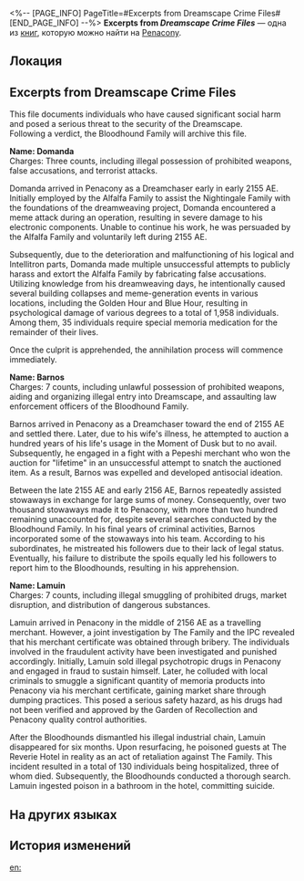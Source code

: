<%-- [PAGE_INFO]
PageTitle=#Excerpts from Dreamscape Crime Files#
[END_PAGE_INFO] --%>
{{Дополнить}}
{{Книга Инфобокс
|id           = 339
|partIds      = 190616
|Название     = Excerpts from ''Dreamscape Crime Files''
|Изображение  = Предмет Плёнка Пенакония.png
|Мир          = Penacony
|Томов        = 1
|Автор        = <!--нужно добавить-->
|Описание     = Criminal files archived by the Bloodhound Family, documenting some Dreamchaser crimes with particularly heinous influences.
|Том1         = {{tx}}
|Источник1    = {{tx|Отсутствует источник}}
|Персонажи    = 
|Фракции      = Interastral Peace Corporation; Penacony; Pepeshi; The Family
}}
'''Excerpts from ''Dreamscape Crime Files''''' — одна из [[Книги|книг]], которую можно найти на [[Penacony]].

==Локация==
{{Отметка карты|<!--название карты-->|<!--id отметки-->}}

==Excerpts from Dreamscape Crime Files==
This file documents individuals who have caused significant social harm and posed a serious threat to the security of the Dreamscape.<br />
Following a verdict, the Bloodhound Family will archive this file.

'''Name: Domanda'''<br />
Charges: Three counts, including illegal possession of prohibited weapons, false accusations, and terrorist attacks.

Domanda arrived in Penacony as a Dreamchaser early in early 2155 AE. Initially employed by the Alfalfa Family to assist the Nightingale Family with the foundations of the dreamweaving project, Domanda encountered a meme attack during an operation, resulting in severe damage to his electronic components. Unable to continue his work, he was persuaded by the Alfalfa Family and voluntarily left during 2155 AE.

Subsequently, due to the deterioration and malfunctioning of his logical and Intellitron parts, Domanda made multiple unsuccessful attempts to publicly harass and extort the Alfalfa Family by fabricating false accusations. Utilizing knowledge from his dreamweaving days, he intentionally caused several building collapses and meme-generation events in various locations, including the Golden Hour and Blue Hour, resulting in psychological damage of various degrees to a total of 1,958 individuals. Among them, 35 individuals require special memoria medication for the remainder of their lives.

Once the culprit is apprehended, the annihilation process will commence immediately.


'''Name: Barnos'''<br />
Charges: 7 counts, including unlawful possession of prohibited weapons, aiding and organizing illegal entry into Dreamscape, and assaulting law enforcement officers of the Bloodhound Family.

Barnos arrived in Penacony as a Dreamchaser toward the end of 2155 AE and settled there. Later, due to his wife's illness, he attempted to auction a hundred years of his life's usage in the Moment of Dusk but to no avail. Subsequently, he engaged in a fight with a Pepeshi merchant who won the auction for "lifetime" in an unsuccessful attempt to snatch the auctioned item. As a result, Barnos was expelled and developed antisocial ideation.

Between the late 2155 AE and early 2156 AE, Barnos repeatedly assisted stowaways in exchange for large sums of money. Consequently, over two thousand stowaways made it to Penacony, with more than two hundred remaining unaccounted for, despite several searches conducted by the Bloodhound Family. In his final years of criminal activities, Barnos incorporated some of the stowaways into his team. According to his subordinates, he mistreated his followers due to their lack of legal status. Eventually, his failure to distribute the spoils equally led his followers to report him to the Bloodhounds, resulting in his apprehension.


'''Name: Lamuin'''<br />
Charges: 7 counts, including illegal smuggling of prohibited drugs, market disruption, and distribution of dangerous substances.

Lamuin arrived in Penacony in the middle of 2156 AE as a travelling merchant. However, a joint investigation by The Family and the IPC revealed that his merchant certificate was obtained through bribery. The individuals involved in the fraudulent activity have been investigated and punished accordingly. Initially, Lamuin sold illegal psychotropic drugs in Penacony and engaged in fraud to sustain himself. Later, he colluded with local criminals to smuggle a significant quantity of memoria products into Penacony via his merchant certificate, gaining market share through dumping practices. This posed a serious safety hazard, as his drugs had not been verified and approved by the Garden of Recollection and Penacony quality control authorities.

After the Bloodhounds dismantled his illegal industrial chain, Lamuin disappeared for six months. Upon resurfacing, he poisoned guests at The Reverie Hotel in reality as an act of retaliation against The Family. This incident resulted in a total of 130 individuals being hospitalized, three of whom died. Subsequently, the Bloodhounds conducted a thorough search. Lamuin ingested poison in a bathroom in the hotel, committing suicide.

==На других языках==
{{На других языках
|en   = Excerpts from ''Dreamscape Crime Files''
|zhs  = 《梦境犯罪档案》节选
|zht  = 《夢境犯罪檔案》節選
|ja   = 『夢境犯罪アーカイブ』抜粋
|ko   = ≪꿈세계 범죄 파일≫ 발췌
|es   = Extractos de «Expedientes de crímenes del paisaje onírico»
|fr   = Extrait des ''archives criminelles du Pays des rêves''
|ru   = Выдержки из «Криминального досье Мира грёз»
|th   = เนื้อหาที่ตัดมาจาก "เอกสารอาชญากรรมในแดนฝัน"
|vi   = Trích Đoạn "Hồ Sơ Tội Phạm Cõi Mộng"
|de   = Auszüge aus den „Fallakten der Traumlandschaft“
|id   = Kutipan "Arsip Kriminal Dunia Mimpi"
|pt   = Trechos dos Arquivos de Crime do Mundonírico
}}

==История изменений==
{{История изменений|3.5}}

[[en:]]
